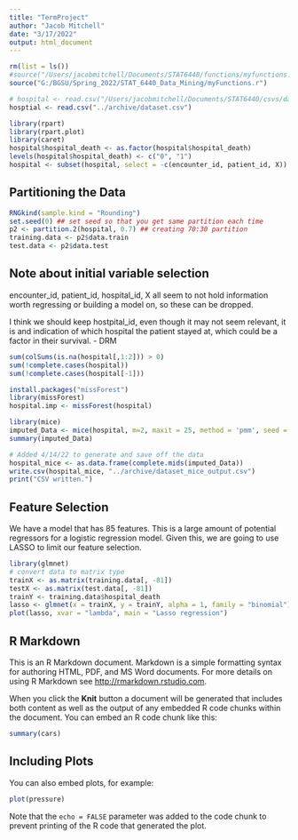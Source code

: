 ```yaml
---
title: "TermProject"
author: "Jacob Mitchell"
date: "3/17/2022"
output: html_document
---
```


```r
rm(list = ls())
#source("/Users/jacobmitchell/Documents/STAT6440/functions/myfunctions.R")
source("G:/BGSU/Spring_2022/STAT_6440_Data_Mining/myFunctions.r")

# hospital <- read.csv("/Users/jacobmitchell/Documents/STAT6440/csvs/dataset.csv")
hosptial <- read.csv("../archive/dataset.csv")

library(rpart)
library(rpart.plot)
library(caret)
hospital$hospital_death <- as.factor(hospital$hospital_death)
levels(hospital$hospital_death) <- c("0", "1")
hospital <- subset(hospital, select = -c(encounter_id, patient_id, X))
```
## Partitioning the Data
```r
RNGkind(sample.kind = "Rounding")
set.seed(0) ## set seed so that you get same partition each time
p2 <- partition.2(hospital, 0.7) ## creating 70:30 partition
training.data <- p2$data.train
test.data <- p2$data.test
```
## Note about initial variable selection
encounter_id, patient_id, hospital_id, X all seem to not hold information worth regressing or building a model on, so these can be dropped.


I think we should keep hostpital_id, even though it may not seem relevant, it is
and indication of which hospital the patient stayed at, which could be a factor
in their survival. - DRM

```r
sum(colSums(is.na(hospital[,1:2])) > 0)
sum(!complete.cases(hospital))
sum(!complete.cases(hospital[-1]))
```
```r
install.packages("missForest")
library(missForest)
hospital.imp <- missForest(hospital)

```


```r
library(mice)
imputed_Data <- mice(hospital, m=2, maxit = 25, method = 'pmm', seed = 500)
summary(imputed_Data)

# Added 4/14/22 to generate and save off the data
hospital_mice <- as.data.frame(complete.mids(imputed_Data))
write.csv(hospital_mice, "../archive/dataset_mice_output.csv")
print("CSV written.")

```

## Feature Selection
We have a model that has 85 features. This is a large amount of potential regressors for a logistic regression model. Given this, we are going to use LASSO to limit our feature selection.
```r
library(glmnet)
# convert data to matrix type
trainX <- as.matrix(training.data[, -81])
testX <- as.matrix(test.data[, -81])
trainY <- training.data$hospital_death
lasso <- glmnet(x = trainX, y = trainY, alpha = 1, family = "binomial")
plot(lasso, xvar = "lambda", main = "Lasso regression")
```

## R Markdown

This is an R Markdown document. Markdown is a simple formatting syntax for authoring HTML, PDF, and MS Word documents. For more details on using R Markdown see <http://rmarkdown.rstudio.com>.

When you click the **Knit** button a document will be generated that includes both content as well as the output of any embedded R code chunks within the document. You can embed an R code chunk like this:

```r
summary(cars)
```

## Including Plots

You can also embed plots, for example:

```r
plot(pressure)
```

Note that the `echo = FALSE` parameter was added to the code chunk to prevent printing of the R code that generated the plot.
